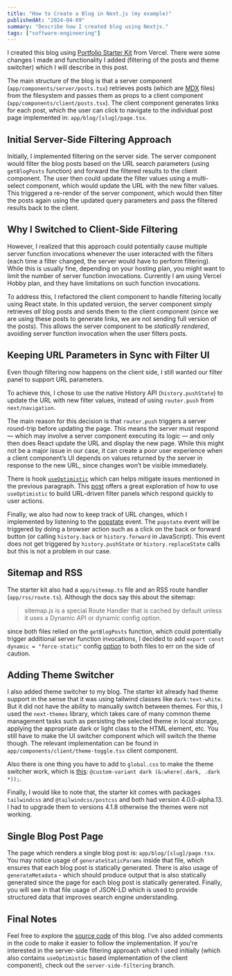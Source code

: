 ```yaml
---
title: "How to Create a Blog in Next.js (my example)"
publishedAt: "2024-04-09"
summary: "Describe how I created blog using Nextjs."
tags: ["software-engineering"]
---
```


I created this blog using [Portfolio Starter Kit](https://vercel.com/templates/next.js/portfolio-starter-kit) from Vercel.
There were some changes I made and functionality I added (filtering of the posts and theme switcher) which I will describe in this post.

The main structure of the blog is that a server component (`app/components/server/posts.tsx`) retrieves posts (which are [MDX](https://mdxjs.com/) files) from
the filesystem and passes them as props to a client component (`app/components/client/posts.tsx`). The client
component generates links for each post, which the user can click to navigate to the individual post page implemented
in: `app/blog/[slug]/page.tsx`.

## Initial Server-Side Filtering Approach

Initially, I implemented filtering on the server side. The server
component would filter the blog posts based on the URL search parameters (using `getBlogPosts` function)
and forward the filtered results to the client component. The user then could
update the filter values using a multi-select component, which would
update the URL with the new filter values. This triggered a re-render of
the server component, which would then filter the posts again using the
updated query parameters and pass the filtered results back to the client.

## Why I Switched to Client-Side Filtering

However, I realized that this approach could potentially cause multiple server
function invocations whenever the user interacted with the filters (each
time a filter changed, the server would have to perform filtering).
While this is usually fine, depending on your hosting plan, you might
want to limit the number of server function invocations.
Currently I am using Vercel Hobby plan, and they have limitations on such
function invocations.

To address this, I refactored the client component to handle filtering
locally using React state. In this updated version, the server component
simply retrieves _all_ blog posts and sends them to the client component (since
we are using these posts to generate links, we are not sending full version
of the posts). This allows the server component to be _statically rendered_, avoiding server
function invocation when the user filters posts.

## Keeping URL Parameters in Sync with Filter UI

Even though filtering now happens on the client side, I still wanted our filter
panel to support URL parameters.

To achieve this, I chose to use the native History API (`history.pushState`) to update the URL with new filter values, instead of using `router.push` from `next/navigation`.

The main reason for this decision is that `router.push` triggers a server round-trip before updating the page.
This means the server must respond — which may involve a server component executing its logic — and only then
does React update the URL and display the new page. While this might not be a major issue in our case, it can
create a poor user experience when a client component’s UI depends on values returned by the server in response
to the new URL, since changes won’t be visible immediately.

There is hook [`useOptimistic`](https://react.dev/reference/react/useOptimistic) which can helps mitigate issues mentioned in the previous paragraph.
This [post](https://buildui.com/posts/instant-search-params-with-react-server-components)
offers a great exploration of how to use `useOptimistic` to build URL-driven filter panels which respond quickly to user actions.

Finally, we also had now to keep track of URL changes, which I implemented by listening to the [popstate](https://developer.mozilla.org/en-US/docs/Web/API/Window/popstate_event) event.
The `popstate` event will be triggered by doing a browser action such as a click on the back or forward button (or calling `history.back` or `history.forward` in JavaScript).
This event does not get triggered by `history.pushState` or `history.replaceState` calls but this is not a problem in our case.

## Sitemap and RSS

The starter kit also had a `app/sitemap.ts` file and an RSS route handler (`app/rss/route.ts`).
Although the docs say this about the sitemap:

> sitemap.js is a special Route Handler that is cached by default unless it uses a Dynamic API or dynamic config option.

since both files relied on the `getBlogPosts` function, which could potentially trigger additional server
function invocations, I decided to add `export const dynamic = "force-static"` config [option](https://nextjs.org/docs/app/api-reference/file-conventions/route-segment-config) to both files to err on the side of caution.

## Adding Theme Switcher

I also added theme switcher to my blog. The starter kit already had
theme support in the sense that it was using tailwind classes like
`dark:text-white`. But it did not have the ability to manually switch
between themes. For this, I used the `next-themes` library, which takes
care of many common theme management tasks such as persisting the
selected theme in local storage, applying the appropriate dark or light
class to the HTML element, etc. You still have to make the UI switcher component
which will switch the theme though. The relevant implementation can be found
in `app/components/client/theme-toggle.tsx` client component.

Also there is one thing you have to add to `global.css` to make the theme switcher work, which is
[this](https://tailwindcss.com/docs/dark-mode#toggling-dark-mode-manually): `@custom-variant dark (&:where(.dark, .dark *));`.

Finally, I would like to note that, the starter kit comes with packages
`tailwindcss` and `@tailwindcss/postcss` and both had version 4.0.0-alpha.13. I
had to upgrade them to versions 4.1.8 otherwise the themes were not
working.

## Single Blog Post Page

The page which renders a single blog post is: `app/blog/[slug]/page.tsx`. You may notice usage of `generateStaticParams` inside that file,
which ensures that each blog post is statically generated. There is also usage of `generateMetadata` -
which should produce output that is also statically generated since the page for each blog post is statically generated.
Finally, you will see in that file usage of JSON-LD which is used to provide structured data that improves search engine understanding.

## Final Notes

Feel free to explore the [source code](https://github.com/gmoniava/personal-site) of this blog. I’ve also added
comments in the code to make it easier to follow the implementation. If you're interested in the server-side
filtering approach which I used initially (which also contains `useOptimistic` based implementation of the
client component), check out the `server-side-filtering` branch.
